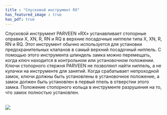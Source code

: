 ```yaml
---
title : "Спусковой инструмент RX"
has_featured_image : true
has_pdf: true
---
```


Спусковой инструмент PARVEEN «RX» устанавливает стопорные оправки X, XN, R, RN и RQ в верхние посадочные ниппели типа X, XN, R, RN и RQ. Этот инструмент обычно используется для установки предохранительных клапанов в самый верхний посадочный ниппель. С помощью этого инструмента шпиндель замка можно перемещать, когда ключ находится в контрольном или установочном положении. Ключи стопорного стержня PARVEEN не позволяют найти ниппель, а не кулачки на инструменте для занятий. Когда срабатывает непроходной замок, ключи должны быть установлены в установочное положение, а замок должен быть установлен в первый ппель в отверстии этого замка. Положение стопорного кольца в инструменте разрушения на то, что замок полностью установлен.

<br />
<Image src={image} />